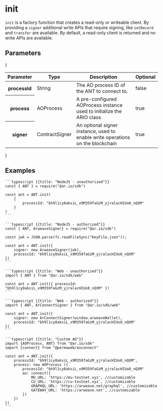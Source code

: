 
<HeroPattern />

# init

`init` is a factory function that creates a read-only or writeable client. By providing a `signer` additional write APIs that require signing, like `setRecord` and `transfer` are available. By default, a read-only client is returned and no write APIs are available.

## Parameters

{
<div style={{ textAlign: 'center' }}>
  <table className="inline-table">
    <thead>
      <tr>
        <th>Parameter</th>
        <th>Type</th>
        <th>Description</th>
        <th>Optional</th>
      </tr>
    </thead>
    <tbody>
        <tr>
        <th>processId</th>
        <td>String</td>
        <td>The AO process ID of the ANT to connect to.</td>
        <td>false</td>
      </tr>
      <tr>
        <th>process</th>
        <td>AOProcess</td>
        <td>
          A pre-configured AOProcess instance used to initialize the ARIO class
        </td>
        <td>true</td>
      </tr>
      <tr>
        <th>signer</th>
        <td>ContractSigner</td>
        <td>
          An optional signer instance, used to enable write operations on the
          blockchain
        </td>
        <td>true</td>
      </tr>
    </tbody>
  </table>
</div>
}

## Examples

<CodeGroup title="init">

    ```typescript {{title: "NodeJS - unauthorized"}}
    const { ANT } = require("@ar.io/sdk")

    const ant = ANT.init(
        {
            processId: "bh9l1cy0aksiL_x9M359faGzM_yjralacHIUo8_nQXM"
        }
    )
    ```

    ```typescript {{title: "NodeJS - authorized"}}
    const { ANT, ArweaveSigner} = require("@ar.io/sdk")

    const jwk = JSON.parse(fs.readFileSync("KeyFile.json"));

    const ant = ANT.init({
        signer: new ArweaveSigner(jwk),
        processId: "bh9l1cy0aksiL_x9M359faGzM_yjralacHIUo8_nQXM"
    })
    ```

    ```typescript {{title: "Web - unauthorized"}}
    import { ANT } from "@ar.io/sdk/web"

    const ant = ANT.init({ processId: "bh9l1cy0aksiL_x9M359faGzM_yjralacHIUo8_nQXM" })
    ```

    ```typescript {{title: "Web - authorized"}}
    import { ANT, ArConnectSigner } from "@ar.io/sdk/web"

    const ant = ANT.init({
        signer: new ArConnectSigner(window.arweaveWallet),
        processId: "bh9l1cy0aksiL_x9M359faGzM_yjralacHIUo8_nQXM"
    })
    ```

    ```typescript {{title: "Custom AO"}}
    import {AOProcess, ANT} from "@ar.io/sdk"
    import {connect} from "@permaweb/aoconnect"

    const ant = ANT.init({
        processId: "bh9l1cy0aksiL_x9M359faGzM_yjralacHIUo8_nQXM",
        process: new AOProcess ({
            processId: "bh9l1cy0aksiL_x9M359faGzM_yjralacHIUo8_nQXM"
            ao: connect({
                MU_URL: 'https://mu-testnet.xyz', //customizable
                CU_URL: 'https://cu-testnet.xyz', //customizable
                GRAPHQL_URL: 'https://arweave.net/graphql', //customizable
                GATEWAY_URL: 'https://arweave.net', //customizable
            })
        })
    })
    ```

</CodeGroup>
